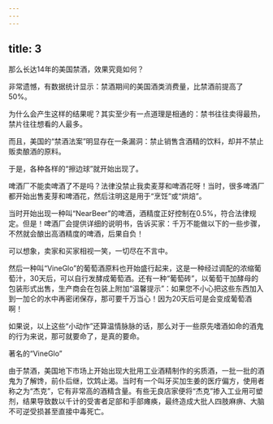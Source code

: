 ```yaml
---
---
---
```

title: 3
---



那么长达14年的美国禁酒，效果究竟如何？

非常遗憾，有数据统计显示：禁酒期间的美国酒类消费量，比禁酒前提高了50%。

为什么会产生这样的结果呢？其实至少有一点道理是相通的：禁书往往卖得最热，禁片往往想看的人最多。

而且，美国的“禁酒法案”明显存在一条漏洞：禁止销售含酒精的饮料，却并不禁止贩卖酿酒的原料。

于是，各种各样的“擦边球”就开始出现了。

啤酒厂不能卖啤酒了不是吗？法律没禁止我卖麦芽和啤酒花呀！当时，很多啤酒厂都开始出售麦芽和啤酒花，然后注明这是用于“烹饪”或“烘焙”。

当时开始出现一种叫“NearBeer”的啤酒，酒精度正好控制在0.5%，符合法律规定。但是！啤酒厂会提供详细的说明书，告诉买家：千万不能做以下的一些步骤，不然就会酿出高酒精度的啤酒，后果自负！

可以想象，卖家和买家相视一笑，一切尽在不言中。

然后一种叫“VineGlo”的葡萄酒原料也开始盛行起来，这是一种经过调配的浓缩葡萄汁，30天后，可以自行发酵成葡萄酒。还有一种“葡萄砖”，以葡萄干加酵母的包装形式出售，生产商会在包装上附加“温馨提示”：如果您不小心把这些东西加入到一加仑的水中再密闭保存，那可要千万当心！因为20天后可是会变成葡萄酒啊！

如果说，以上这些“小动作”还算温情脉脉的话，那么对于一些原先嗜酒如命的酒鬼的行为来说，那可就要命了，是真的要命。

著名的“VineGlo”



由于禁酒，美国地下市场上开始出现大批用工业酒精制作的劣质酒，一批一批的酒鬼为了解馋，前仆后继，饮鸩止渴。当时有一个叫牙买加生姜的医疗偏方，使用者称之为“杰克”，它有非常高的酒精含量。有些无良店家便将“杰克”掺入工业用可塑剂，结果导致数以千计的受害者足部和手部瘫痪，最终造成大批人四肢麻痹、大脑不可逆受损甚至直接中毒死亡。
